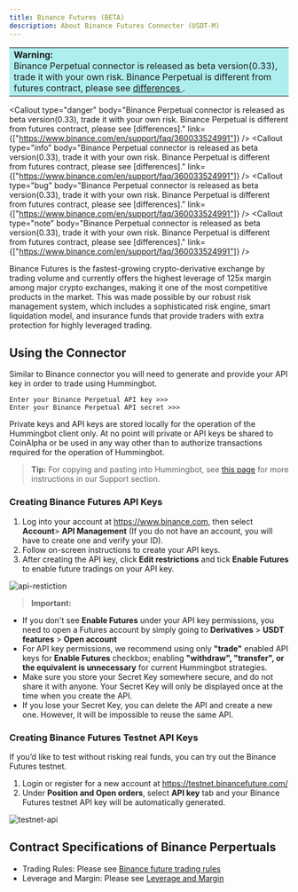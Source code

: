 ```yaml
---
title: Binance Futures (BETA)
description: About Binance Futures Connecter (USDT-M)
---
```



<meta charset="utf-8" />

<div>
  <table>
    <tr>
      <td style="background-color: #AFEEEE">
        <b> Warning:</b> <br />
        Binance Perpetual connector is released as beta version(0.33), trade it with
        your own risk. Binance Perpetual is different from futures contract, please
        see <a href="https://www.binance.com/en/support/faq/360033524991">
          differences
        </a>.
      </td>
    </tr>
  </table>
</div>

<Callout
  type="success"
  body="#Binance Perpetual connector is released as beta version(0.33)#, trade it with your own risk. #Binance Perpetual# is different from futures contract, please see differences."
/>
<Callout
  type="warning"
  body="`Binance Perpetual connector is released as beta version(0.33)`, trade it with your own risk. `Binance Perpetual` is different from futures contract, please see differences."
/>
<Callout
  type="danger"
  body="Binance Perpetual connector is released as beta version(0.33), trade it with your own risk. Binance Perpetual is different from futures contract, please see [differences]."
  link={["https://www.binance.com/en/support/faq/360033524991"]}
/>
<Callout
  type="info"
  body="Binance Perpetual connector is released as beta version(0.33), trade it with your own risk. Binance Perpetual is different from futures contract, please see [differences]."
  link={["https://www.binance.com/en/support/faq/360033524991"]}
/>
<Callout
  type="bug"
  body="Binance Perpetual connector is released as beta version(0.33), trade it with your own risk. Binance Perpetual is different from futures contract, please see [differences]."
  link={["https://www.binance.com/en/support/faq/360033524991"]}
/>
<Callout
  type="note"
  body="Binance Perpetual connector is released as beta version(0.33), trade it with your own risk. Binance Perpetual is different from futures contract, please see [differences]."
  link={["https://www.binance.com/en/support/faq/360033524991"]}
/>

Binance Futures is the fastest-growing crypto-derivative exchange by trading volume and currently offers the highest leverage of 125x margin among major crypto exchanges, making it one of the most competitive products in the market. This was made possible by our robust risk management system, which includes a sophisticated risk engine, smart liquidation model, and insurance funds that provide traders with extra protection for highly leveraged trading.

## Using the Connector

Similar to Binance connector you will need to generate and provide your API key in order to trade using Hummingbot.

```
Enter your Binance Perpetual API key >>>
Enter your Binance Perpetual API secret >>>
```

Private keys and API keys are stored locally for the operation of the Hummingbot client only. At no point will private or API keys be shared to CoinAlpha or be used in any way other than to authorize transactions required for the operation of Hummingbot.

> **Tip:** For copying and pasting into Hummingbot, see [this page](/intro/support/#paste-items-from-clipboard-in-putty) for more instructions in our Support section.

### Creating Binance Futures API Keys

1. Log into your account at https://www.binance.com, then select **Account**> **API Management** (If you do not have an account, you will have to create one and verify your ID).
2. Follow on-screen instructions to create your API keys.
3. After creating the API key, click **Edit restrictions** and tick **Enable Futures** to enable future tradings on your API key.

![api-restiction](/img/api-restriction.jpg)

> **Important:**

- If you don't see **Enable Futures** under your API key permissions, you need to open a Futures account by simply going to **Derivatives** > **USDT features** > **Open account**
- For API key permissions, we recommend using only **"trade"** enabled API keys for **Enable Futures** checkbox; enabling **"withdraw", "transfer", or the equivalent is unnecessary** for current Hummingbot strategies.
- Make sure you store your Secret Key somewhere secure, and do not share it with anyone. Your Secret Key will only be displayed once at the time when you create the API.
- If you lose your Secret Key, you can delete the API and create a new one. However, it will be impossible to reuse the same API.

### Creating Binance Futures Testnet API Keys

If you’d like to test without risking real funds, you can try out the Binance Futures testnet.

1. Login or register for a new account at https://testnet.binancefuture.com/
2. Under **Position and Open orders**, select **API key** tab and your Binance Futures testnet API key will be automatically generated.

![testnet-api](/img/testnet-api.jpg)

## Contract Specifications of Binance Perpertuals

- Trading Rules: Please see [Binance future trading rules](https://www.binance.com/en/futures/trading-rules)
- Leverage and Margin: Please see [Leverage and Margin](https://www.binance.com/en/support/faq/360033162192)
